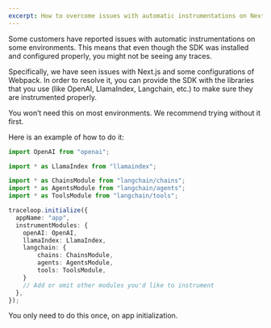 ```yaml
---
excerpt: How to overcome issues with automatic instrumentations on Next.js and some Webpack environments.
---
```


Some customers have reported issues with automatic instrumentations on some environments. This means that even though the SDK was installed and configured properly, you might not be seeing any traces.

Specifically, we have seen issues with Next.js and some configurations of Webpack. In order to resolve it, you can provide the SDK with the libraries that you use (like OpenAI, LlamaIndex, Langchain, etc.) to make sure they are instrumented properly.

<Callout intent="tip">
You won’t need this on most environments. We recommend trying without it first.
</Callout>

Here is an example of how to do it:

```typescript
import OpenAI from "openai";

import * as LlamaIndex from "llamaindex";

import * as ChainsModule from "langchain/chains";
import * as AgentsModule from "langchain/agents";
import * as ToolsModule from "langchain/tools";

traceloop.initialize({
  appName: "app",
  instrumentModules: {
    openAI: OpenAI,
    llamaIndex: LlamaIndex,
    langchain: {
        chains: ChainsModule,
        agents: AgentsModule,
        tools: ToolsModule,
    }
    // Add or omit other modules you'd like to instrument
  },
});
```

You only need to do this once, on app initialization.